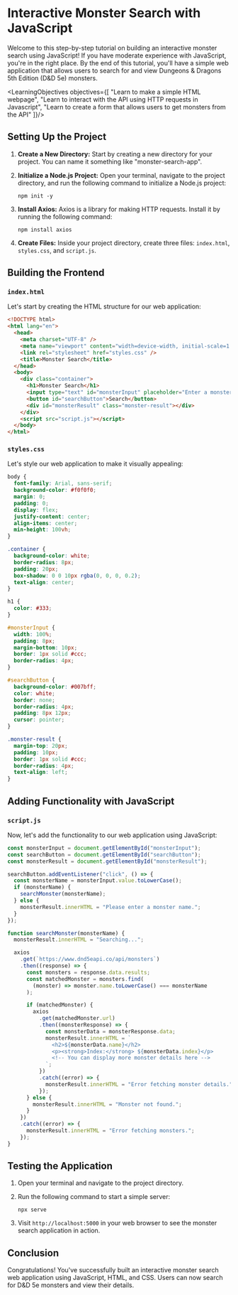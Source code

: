 
# Interactive Monster Search with JavaScript

Welcome to this step-by-step tutorial on building an interactive monster search using JavaScript! If you have moderate experience with JavaScript, you're in the right place. By the end of this tutorial, you'll have a simple web application that allows users to search for and view Dungeons & Dragons 5th Edition (D&D 5e) monsters.

<LearningObjectives objectives={[
  "Learn to make a simple HTML webpage",
  "Learn to interact with the API using HTTP requests in Javascript",
  "Learn to create a form that allows users to get monsters from the API"
]}/>

## Setting Up the Project

1. **Create a New Directory:** Start by creating a new directory for your project. You can name it something like "monster-search-app".

2. **Initialize a Node.js Project:** Open your terminal, navigate to the project directory, and run the following command to initialize a Node.js project:

   ```
   npm init -y
   ```

3. **Install Axios:** Axios is a library for making HTTP requests. Install it by running the following command:

   ```
   npm install axios
   ```

4. **Create Files:** Inside your project directory, create three files: `index.html`, `styles.css`, and `script.js`.

## Building the Frontend

### `index.html`

Let's start by creating the HTML structure for our web application:

```html
<!DOCTYPE html>
<html lang="en">
  <head>
    <meta charset="UTF-8" />
    <meta name="viewport" content="width=device-width, initial-scale=1.0" />
    <link rel="stylesheet" href="styles.css" />
    <title>Monster Search</title>
  </head>
  <body>
    <div class="container">
      <h1>Monster Search</h1>
      <input type="text" id="monsterInput" placeholder="Enter a monster name" />
      <button id="searchButton">Search</button>
      <div id="monsterResult" class="monster-result"></div>
    </div>
    <script src="script.js"></script>
  </body>
</html>
```

### `styles.css`

Let's style our web application to make it visually appealing:

```css
body {
  font-family: Arial, sans-serif;
  background-color: #f0f0f0;
  margin: 0;
  padding: 0;
  display: flex;
  justify-content: center;
  align-items: center;
  min-height: 100vh;
}

.container {
  background-color: white;
  border-radius: 8px;
  padding: 20px;
  box-shadow: 0 0 10px rgba(0, 0, 0, 0.2);
  text-align: center;
}

h1 {
  color: #333;
}

#monsterInput {
  width: 100%;
  padding: 8px;
  margin-bottom: 10px;
  border: 1px solid #ccc;
  border-radius: 4px;
}

#searchButton {
  background-color: #007bff;
  color: white;
  border: none;
  border-radius: 4px;
  padding: 8px 12px;
  cursor: pointer;
}

.monster-result {
  margin-top: 20px;
  padding: 10px;
  border: 1px solid #ccc;
  border-radius: 4px;
  text-align: left;
}
```

## Adding Functionality with JavaScript

### `script.js`

Now, let's add the functionality to our web application using JavaScript:

```javascript
const monsterInput = document.getElementById("monsterInput");
const searchButton = document.getElementById("searchButton");
const monsterResult = document.getElementById("monsterResult");

searchButton.addEventListener("click", () => {
  const monsterName = monsterInput.value.toLowerCase();
  if (monsterName) {
    searchMonster(monsterName);
  } else {
    monsterResult.innerHTML = "Please enter a monster name.";
  }
});

function searchMonster(monsterName) {
  monsterResult.innerHTML = "Searching...";

  axios
    .get(`https://www.dnd5eapi.co/api/monsters`)
    .then((response) => {
      const monsters = response.data.results;
      const matchedMonster = monsters.find(
        (monster) => monster.name.toLowerCase() === monsterName
      );

      if (matchedMonster) {
        axios
          .get(matchedMonster.url)
          .then((monsterResponse) => {
            const monsterData = monsterResponse.data;
            monsterResult.innerHTML = `
              <h2>${monsterData.name}</h2>
              <p><strong>Index:</strong> ${monsterData.index}</p>
              <!-- You can display more monster details here -->
            `;
          })
          .catch((error) => {
            monsterResult.innerHTML = "Error fetching monster details.";
          });
      } else {
        monsterResult.innerHTML = "Monster not found.";
      }
    })
    .catch((error) => {
      monsterResult.innerHTML = "Error fetching monsters.";
    });
}
```

## Testing the Application

1. Open your terminal and navigate to the project directory.

2. Run the following command to start a simple server:

   ```
   npx serve
   ```

3. Visit `http://localhost:5000` in your web browser to see the monster search application in action.

## Conclusion

Congratulations! You've successfully built an interactive monster search web application using JavaScript, HTML, and CSS. Users can now search for D&D 5e monsters and view their details.
